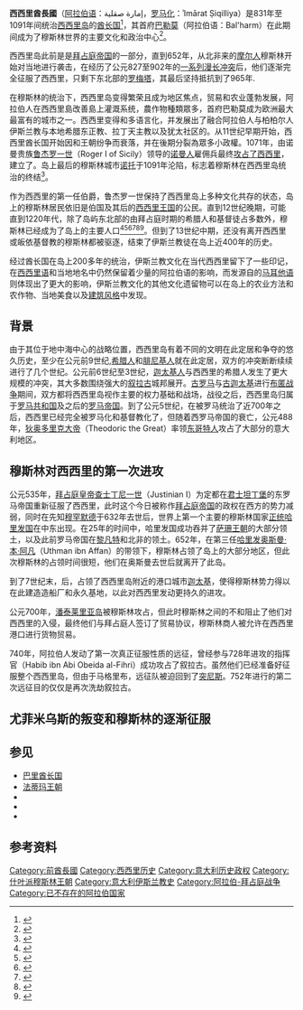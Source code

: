 {{Translating|[[:en:Emirate_of_Sicily|:en:Emirate of Sicily]]|tpercent=30|time=2020-09-19}}
{{Infobox Former Country
|native_name = إمارة صقلية （[[阿拉伯语|阿拉伯语]]）
|conventional_long_name = 西西里酋长国
|status = 123
|status_text = [[阿格拉布王朝|阿格拉布王朝]]组成国<br><small>（831年－909年）</small><br>[[法蒂玛王朝|法蒂玛王朝]]组成国<br><small>（909年－948年）</small><br>{{link-en|卡尔比王朝|Kalbids}}自治区<br><small>（948年－1044年）</small><br>各酋长国争夺<br><small>（1044年后）</small>
|government_type = [[君主制|君主制]]
|event_start = 建立
|year_start = 831年
|event_end = 废除
|year_end = 1091年
|p1 = 西西里军区
|flag_p1 = Simple Labarum.svg
|s1 = {{link-en|西西里伯国|County of Sicily}}
|flag_s1 = Coat of Arms of Roger I of Sicily.svg
|image_map = Italy 1000 AD-zh.svg
|image_map_caption = 公元1000年的意大利半岛<br>西西里酋长国以浅绿色显示
|capital = [[巴勒莫|巴勒莫]]
|common_languages = {{link-en|西西里阿拉伯语|Siculo-Arabic}}<br>[[中古希腊语|中古希腊语]]<br>[[通俗拉丁语|通俗拉丁语]]<br>[[犹太-阿拉伯语|犹太-阿拉伯语]]
|religion = [[伊斯兰教|伊斯兰教]]<small>（官方）</small><br>[[迦克墩基督教|迦克墩基督教]]<br>{{link-en|西西里的犹太人历史|History of the Jews in Sicily|犹太教}}<ref>{{Cite web |url=https://www.jewishvirtuallibrary.org/jewish-badge |title=Jewish Badge |website=www.jewishvirtuallibrary.org |access-date=2020-09-19 |archive-date=2016-10-27 |archive-url=https://web.archive.org/web/20161027005807/http://www.jewishvirtuallibrary.org/jsource/judaica/ejud_0002_0003_0_01851.html |dead-url=no }}</ref>

|currency = {{link-en|塔里 (货币)|Tarì|塔里}}，[[迪拉姆|迪拉姆]]
}}
{{历史上的阿拉伯国家和王朝}}
'''西西里酋長國'''（[[阿拉伯语|阿拉伯语]]：إمارة صقلية，[[阿拉伯语罗马化|罗马化]]：ʾImārat Ṣiqilliya）是831年至1091年间统治[[西西里岛|西西里岛]]的[[酋长国|酋长国]]<ref name="stan">{{cite news |url=http://archaeology.stanford.edu/MountPolizzo/handbookPDF/MPHandbook5.pdf |publisher=Archaeology.Stanford.edu |title=Brief history of Sicily |date=2007-10-07 |archiveurl=https://web.archive.org/web/20070609094555/http://archaeology.stanford.edu/MountPolizzo/handbookPDF/MPHandbook5.pdf |archivedate=2007-06-09 |accessdate=2020-09-19 |dead-url=yes }}</ref>，其首府[[巴勒莫|巴勒莫]]（阿拉伯语：Bal'harm）在此期间成为了穆斯林世界的主要文化和政治中心<ref>{{cite book|author= |title=Authentic Sicily |year=2005 |language=en |publisher={{link-en|Touring Club Italiano}} |isbn=9788836534036 }}</ref>。

西西里岛此前是是[[拜占庭帝国|拜占庭帝国]]的一部分，直到652年，从北非来的[[摩尔人|摩尔人]]穆斯林开始对当地进行袭击，在经历了公元827至902年的[[穆斯林征服西西里|一系列漫长冲突]]后，他们逐渐完全征服了西西里，只剩下东北部的[[罗梅塔|罗梅塔]]，其最后坚持抵抗到了965年.

在穆斯林的统治下，西西里岛变得繁荣且成为地区焦点，贸易和农业蓬勃发展，阿拉伯人在西西里島改善島上灌溉系统，農作物種類眾多，首府巴勒莫成为欧洲最大最富有的城市之一。西西里变得{{link-en|多重信仰国家|Multiconfessionalism|多重信仰化}}和多语言化，并发展出了融合阿拉伯人与柏柏尔人伊斯兰教与本地希腊东正教、拉丁天主教以及犹太社区的{{link-en|诺曼-阿拉伯-拜占庭文化|Norman-Arab-Byzantine culture}}。从11世纪早期开始，西西里酋长国开始因和王朝纷争而衰落，并在後期分裂為眾多小政權。1071年，由诺曼贵族[[魯傑羅一世_(西西里)|鲁杰罗一世]]（Roger I of Sicily）领导的[[诺曼人|诺曼人]]雇佣兵最终[[诺曼征服南意大利|攻占了西西里]]，建立了{{link-en|西西里伯国|County of Sicily}}。岛上最后的穆斯林城市[[诺托|诺托]]于1091年沦陷，标志着穆斯林在西西里岛统治的终结<ref>{{Cite book|author=鹽野七生 |title=羅馬滅亡後的地中海世界（上） |location=北京 |publisher=中信 |date=2014年7月 |pages=127 |ISBN=9787508644981 |accessdate=2018年7月10日 |language=中文}}</ref>。

作为西西里的第一任伯爵，鲁杰罗一世保持了西西里岛上多种文化共存的状态，岛上的穆斯林居民依旧是伯国及其后的[[西西里王国|西西里王国]]的公民。直到12世纪晚期，可能直到1220年代，除了岛屿东北部的{{link-en|戴蒙娜地区|Val Demone}}由拜占庭时期的希腊人和基督徒占多数外，穆斯林已经成为了岛上的主要人口<ref>{{cite book|author=Alex Metcalfe |title=The Muslims of Medieval Italy |url=https://archive.org/details/muslimsmedievali00metc |date=2009 |publisher={{link-en|Edinburgh University Press}} |isbn=9780748620081 |page=[https://archive.org/details/muslimsmedievali00metc/page/n164 142] |edition=illustrated |language=en }}</ref><ref>{{cite book|author=Michele Amari |title=Storia dei musulmani di Sicilia |url=https://archive.org/details/bub_gb_1B0YAAAAYAAJ/page/n424 |date=1854 |publisher=F. Le Monnier |page=302 |volume=III |language=it }}</ref><ref>{{cite book|author=Roberto Tottoli |title=Routledge Handbook of Islam in the West |date=2014-09-19 |publisher=[[劳特里奇|Routledge]] |isbn=9781317744023 |page=56 |language=en }}</ref><ref>{{cite book|author1=Graham A. Loud |author2=Alex Metcalfe |title=The Society of Norman Italy |url=https://archive.org/details/societynormanita00loud_289 |date=2002-01-01 |publisher={{link-en|Brill Publishers}} |isbn=9789004125414 |page=[https://archive.org/details/societynormanita00loud_289/page/n311 289] |edition=illustrated |language=en }}</ref><ref>{{cite book|author=Jeremy Johns |title=Arabic Administration in Norman Sicily: The Royal Diwan |url=https://archive.org/details/arabicadministra00john |date=2002-10-07 |publisher=[[剑桥大学出版社|Cambridge University Press]] |isbn=9781139440196 |page=[https://archive.org/details/arabicadministra00john/page/n284 284] |language=en }}</ref><ref>{{cite book |author= Loud, G. A. |title=The Latin Church in Norman Italy |url= https://archive.org/details/latinchurchnorma00loud |publisher=Cambridge University Press |year=2007 |page=[https://archive.org/details/latinchurchnorma00loud/page/494 494] |isbn=9780521255516 |language=en |quote=At the end of the twelfth century ... While in Apulia Greeks were in a majority–and indeed present in any numbers at all–only in the Salento peninsula in the extreme south, at the time of the conquest they had an overwhelming preponderance in Lucaina and central and southern Calabria, as well as comprising anything up to a third of the population of Sicily, concentrated especially in the north-east of the island, the Val Demone.}}</ref>。但到了13世纪中期，还没有离开西西里或皈依基督教的穆斯林都被驱逐，结束了伊斯兰教徒在岛上近400年的历史。

经过酋长国在岛上200多年的统治，伊斯兰教文化在当代西西里留下了一些印记，在[[西西里语|西西里语]]和当地地名中仍然保留着少量的阿拉伯语的影响，而发源自{{link-en|西西里阿拉伯语|Siculo-Arabic}}的[[马耳他语|马耳他语]]则体现出了更大的影响，伊斯兰教文化的其他文化遗留物可以在岛上的农业方法和农作物、当地美食以及[[伊斯兰建筑|建筑风格]]中发现。

== 背景 ==
由于其位于地中海中心的战略位置，西西里岛有着不同的文明在此定居和争夺的悠久历史，至少在公元前9世纪,[[希腊人|希腊人]]和[[腓尼基人|腓尼基人]]就在此定居，双方的冲突断断续续进行了几个世纪。公元前6世纪至3世纪，[[迦太基人|迦太基人]]与西西里的希腊人发生了更大规模的冲突，其大多数围绕强大的[[叙拉古|叙拉古]]城邦展开。[[古罗马|古罗马]]与[[古迦太基|古迦太基]]进行[[布匿战争|布匿战争]]期间，双方都将西西里岛视作主要的权力基础和战场，战役之后，西西里岛归属于[[罗马共和国|罗马共和国]]及之后的[[罗马帝国|罗马帝国]]。到了公元5世纪，在被罗马统治了近700年之后，西西里已经完全被罗马化和基督教化了，但随着西罗马帝国的衰亡，公元488年，[[狄奥多里克大帝|狄奥多里克大帝]]（Theodoric the Great）率领[[东哥特人|东哥特人]]攻占了大部分的意大利地区。

== 穆斯林对西西里的第一次进攻 ==
{{further|阿拉伯－拜占庭战争}}
公元535年，[[拜占庭皇帝|拜占庭皇帝]][[查士丁尼一世|查士丁尼一世]]（Justinian I）为定都在[[君士坦丁堡|君士坦丁堡]]的东罗马帝国重新征服了西西里，此时这个今日被称作[[拜占庭帝国|拜占庭帝国]]的政权在西方的势力减弱，同时在先知[[穆罕默德|穆罕默德]]于632年去世后，世界上第一个主要的穆斯林国家[[正统哈里发时期|正统哈里发国]]在中东出现。在25年的时间中，哈里发国成功吞并了[[萨珊王朝|萨珊王朝]]的大部分领土，以及此前罗马帝国在[[黎凡特|黎凡特]]和北非的领土。652年，在第三任[[哈里发|哈里发]][[奥斯曼·本·阿凡|奥斯曼·本·阿凡]]（Uthman ibn Affan）的带领下，穆斯林占领了岛上的大部分地区，但此次穆斯林的占领时间很短，他们在奥斯曼去世后就离开了此岛。

到了7世纪末，{{link-en|穆斯林征服马格里布|Muslim conquest of the Maghreb}}后，占领了西西里岛附近的港口城市[[迦太基|迦太基]]，使得穆斯林势力得以在此建造造船厂和永久基地，以此对西西里发动更持久的进攻。

公元700年，[[潘泰莱里亚岛|潘泰莱里亚岛]]被穆斯林攻占，但此时穆斯林之间的不和阻止了他们对西西里的入侵，最终他们与拜占庭人签订了贸易协议，穆斯林商人被允许在西西里港口进行货物贸易。

740年，阿拉伯人发动了第一次真正征服性质的远征，曾经参与728年进攻的指挥官{{link-en|哈比卜·伊本·阿比·乌拜达·菲赫里|Habib ibn Abi Obeida al-Fihri}}（Habib ibn Abi Obeida al-Fihri）成功攻占了叙拉古。虽然他们已经准备好征服整个西西里岛，但由于马格里布{{link-en|柏柏尔人起义|Berber Revolt|爆发了柏柏尔人起义}}，远征队被迫回到了[[突尼斯|突尼斯]]。752年进行的第二次远征目的仅仅是再次洗劫叙拉古。 

== 尤菲米乌斯的叛变和穆斯林的逐渐征服 ==
{{Main|穆斯林征服西西里|南意大利的伊斯兰历史}}

== 参见 ==
* [[巴里酋长国|巴里酋长国]]
* [[法蒂玛王朝|法蒂玛王朝]]
* {{link-en|西西里历史|History of Sicily}}
* {{link-en|卡尔比王朝|Kalbids}}
* {{link-en|对穆斯林的迫害|Persecution of Muslims}}

== 参考资料 ==
{{reflist|2}}

[[Category:前酋長國|Category:前酋長國]]
[[Category:西西里历史|Category:西西里历史]]
[[Category:意大利历史政权|Category:意大利历史政权]]
[[Category:什叶派穆斯林王朝|Category:什叶派穆斯林王朝]]
[[Category:意大利伊斯兰教史|Category:意大利伊斯兰教史]]
[[Category:阿拉伯-拜占庭战争|Category:阿拉伯-拜占庭战争]]
[[Category:已不存在的阿拉伯国家|Category:已不存在的阿拉伯国家]]